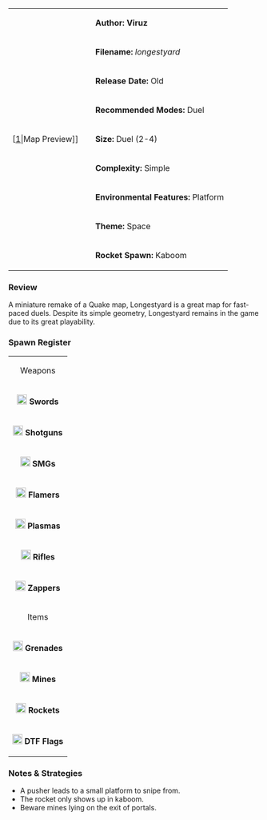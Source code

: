 {| border="1" cellpadding="2" width="800px"
|rowspan="9" width="150px"|[[File:Longestyard.png|thumb|center]|Map Preview]]
|'''Author: Viruz'''
|-
|'''Filename:''' ''longestyard''
|-
| '''Release Date:''' Old
|-
|'''Recommended Modes:''' Duel
|-
|'''Size:''' Duel (2-4)
|-
|'''Complexity:''' Simple
|-
|'''Environmental Features:''' Platform
|-
|'''Theme:''' Space
|-
|'''Rocket Spawn:''' Kaboom
|}

=== Review ===

A miniature remake of a Quake map, Longestyard is a great map for fast-paced duels. Despite its simple geometry, Longestyard remains in the game due to its great playability.

=== Spawn Register ===
{| border="1" cellpadding="2" width="150px"
|colspan="2" align="center"|Weapons
|-
|[[File:Sword.png|20px]] '''Swords''' || 2
|-
|[[File:Shotgun.png|20px]] '''Shotguns''' || 2
|-
|[[File:Smg.png|20px]] '''SMGs''' || 2
|-
|[[File:Flamer.png|20px]] '''Flamers''' || 1
|-
|[[File:Plasma.png|20px]] '''Plasmas''' || 2
|-
| [[File:Rifle.png|20px]] '''Rifles''' || 1
|-
| [[File:Zapper_grey.png|20px]] '''  Zappers''' || 1
|-
|colspan="2" align="center"|Items
|-
| [[File:Grenade.png|20px]] '''Grenades''' || 4
|-
| [[File:Mine.png|20px]] '''Mines''' || 4
|-
| [[File:Rocket.png|20px]] '''Rockets''' || 1
|-
| [[File:Flag.png|20px]] '''DTF Flags''' || 3
|}

=== Notes & Strategies ===

* A pusher leads to a small platform to snipe from.
* The rocket only shows up in kaboom.
* Beware mines lying on the exit of portals.